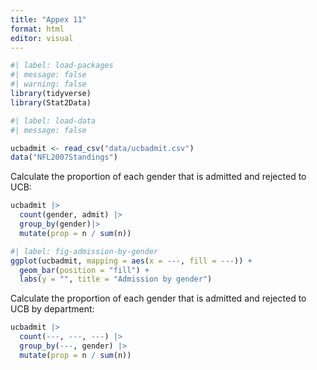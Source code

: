 ```yaml
---
title: "Appex 11"
format: html
editor: visual
---
```


```r
#| label: load-packages
#| message: false
#| warning: false
library(tidyverse)
library(Stat2Data)
```

```r
#| label: load-data
#| message: false

ucbadmit <- read_csv("data/ucbadmit.csv")
data("NFL2007Standings")

```

Calculate the proportion of each gender that is admitted and rejected to UCB:

```r
ucbadmit |>
  count(gender, admit) |>
  group_by(gender)|>
  mutate(prop = n / sum(n))
```

```r
#| label: fig-admission-by-gender
ggplot(ucbadmit, mapping = aes(x = ---, fill = ---)) +
  geom_bar(position = "fill") + 
  labs(y = "", title = "Admission by gender")
```

Calculate the proportion of each gender that is admitted and rejected to UCB by department:

```r
ucbadmit |>
  count(---, ---, ---) |>
  group_by(---, gender) |>
  mutate(prop = n / sum(n))
```
